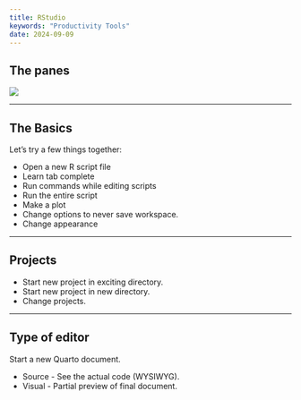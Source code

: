 ```yaml
---
title: RStudio
keywords: "Productivity Tools"
date: 2024-09-09
---
```



## The panes

![](http://rafalab.dfci.harvard.edu/dsbook-part-1/R/img/rstudio.png)

---

## The Basics

Let's try a few things together:

* Open a new R script file
* Learn tab complete
* Run commands while editing scripts
* Run the entire script
* Make a plot
* Change options to never save workspace.
* Change appearance

---

## Projects

* Start new project in exciting directory.
* Start new project in new directory.
* Change projects.

---

## Type of editor

Start a new Quarto document.

* Source - See the actual code (WYSIWYG).
* Visual - Partial preview of final document.

